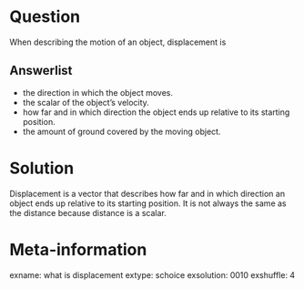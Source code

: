 Question
========
When describing the motion of an object, displacement is

Answerlist
----------
* the direction in which the object moves.
* the scalar of the object's velocity.
* how far and in which direction the object ends up relative to its starting position.
* the amount of ground covered by the moving object.

Solution
========
Displacement is a vector that describes how far and in which direction an object
ends up relative to its starting position. It is not always the same as the distance because distance is a scalar.


Meta-information
================
exname: what is displacement
extype: schoice
exsolution: 0010
exshuffle: 4
